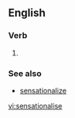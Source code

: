==English==

===Verb===
{{en-verb|sensationalises|sensationalising|sensationalised}}

# {{British}} {{alternative spelling of|[[sensationalize]]}}

===See also===
*[[sensationalize]]

[[vi:sensationalise]]